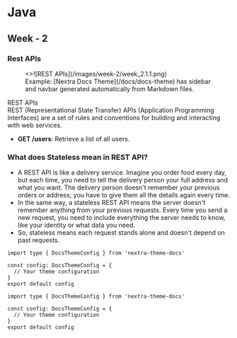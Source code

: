 # Java

## Week - 2
### Rest APIs


<figure>
  <>![REST APIs](/images/week-2/week_2.1.1.png)</>
  <figcaption>
    Example: [Nextra Docs Theme](/docs/docs-theme) has sidebar and navbar
    generated automatically from Markdown files.
  </figcaption>
</figure>

REST APIs  
REST (Representational State Transfer) APIs (Application Programming Interfaces) are a set of rules and conventions for building and interacting with web services.

- **GET /users**: Retrieve a list of all users.

### What does Stateless mean in REST API?
- A REST API is like a delivery service. Imagine you order food every day, but each time, you need to tell the delivery person your full address and what you want. The delivery person doesn't remember your previous orders or address; you have to give them all the details again every time.
- In the same way, a stateless REST API means the server doesn't remember anything from your previous requests. Every time you send a new request, you need to include everything the server needs to know, like your identity or what data you need.
- So, stateless means each request stands alone and doesn't depend on past requests.


```tsx filename="theme.config.tsx" copy switcher
import type { DocsThemeConfig } from 'nextra-theme-docs'

const config: DocsThemeConfig = {
  // Your theme configuration
}
export default config
```
```tsx filename="theme.config.tsx" copy switcher
import type { DocsThemeConfig } from 'nextra-theme-docs'

const config: DocsThemeConfig = {
  // Your theme configuration
}
export default config
```